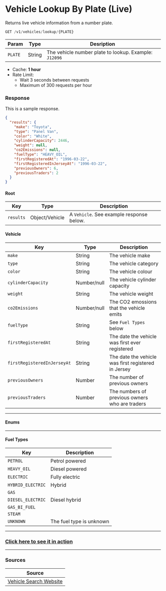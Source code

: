 
# Vehicle Lookup By Plate (Live)

Returns live vehicle information from a number plate.

```jsx
GET /v1/vehicles/lookup/{PLATE}
```

|Param|Type|Desription|
|-----|----|----------|
|`PLATE`|String|The vehicle number plate to lookup. Example: `J12096`|

- Cache: **1 hour**
- Rate Limit:
  - Wait 3 seconds between requests
  - Maximum of 300 requests per hour

### Response
<Tabs>
<TabItem value="res-sample-200" label="200 (OK)">

This is a sample response.

```json title="Status: 200 (OK)"
{
  "results": {
    "make": "Toyota",
    "type": "Panel Van",
    "color": "White",
    "cylinderCapacity": 2446,
    "weight": null,
    "co2Emissions": null,
    "fuelType": "HEAVY_OIL",
    "firstRegisteredAt": "1996-03-22",
    "firstRegisteredInJerseyAt": "1996-03-22",
    "previousOwners": 6,
    "previousTraders": 2
  }
}
```

</TabItem>

<TabItem value="res-schema" label="Schema">

#### Root
| Key | Type | Description |
|-----|------|-------------|
|`results`|Object/Vehicle|A `Vehicle`. See example response below.|

#### Vehicle
| Key | Type | Description |
|-----|------|-------------|
|`make`|String|The vehicle make|
|`type`|String|The vehicle category|
|`color`|String|The vehicle colour|
|`cylinderCapacity`|Number/null|The vehicle cylinder capacity|
|`weight`|String|The vehicle weight|
|`co2Emissions`|Number/null|The CO2 emossions that the vehicle emits|
|`fuelType`|String|See `Fuel Types` below|
|`firstRegisteredAt`|String|The date the vehicle was first ever registered|
|`firstRegisteredInJerseyAt`|String|The date the vehicle was first registered in Jersey|
|`previousOwners`|Number|The number of previous owners|
|`previousTraders`|Number|The numbers of previous owners who are traders|

---
#### Enums
---

#### Fuel Types
| Key | Description |
|-----|-------------|
|`PETROL`|Petrol powered|
|`HEAVY_OIL`|Diesel powered|
|`ELECTRIC`|Fully electric|
|`HYBRID_ELECTRIC`|Hybrid|
|`GAS`||
|`DIESEL_ELECTRIC`|Diesel hybrid|
|`GAS_BI_FUEL`||
|`STEAM`||
|`UNKNOWN`|The fuel type is unknown|

</TabItem>
</Tabs>

---

### [Click here to see it in action](/tools/vehicle-search)

---

### Sources
|Source|
|------|
|[Vehicle Search Website][vehiclesearch]|

[vehiclesearch]: https://vehicle-search.gov.je/